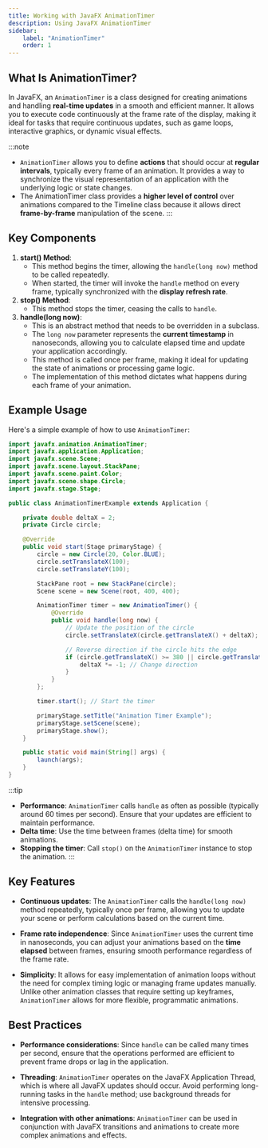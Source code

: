 ```yaml
---
title: Working with JavaFX AnimationTimer
description: Using JavaFX AnimationTimer
sidebar:
    label: "AnimationTimer"
    order: 1
---
```


## What Is AnimationTimer?

In JavaFX, an <LinkOut href='https://openjfx.io/javadoc/23/javafx.graphics/javafx/animation/AnimationTimer.html'>`AnimationTimer`</LinkOut> is a class designed for creating animations and handling **real-time updates** in a smooth and efficient manner. It allows you to execute code continuously at the frame rate of the display, making it ideal for tasks that require continuous updates, such as game loops, interactive graphics, or dynamic visual effects.

:::note
- `AnimationTimer` allows you to define **actions** that should occur at **regular intervals**, typically every frame of an animation. It provides a way to synchronize the visual representation of an application with the underlying logic or state changes.
- The AnimationTimer class provides a **higher level of control** over animations compared to the Timeline class because it allows direct **frame-by-frame** manipulation of the scene.
:::

## Key Components

1. **start() Method**: 
   - This method begins the timer, allowing the `handle(long now)` method to be called repeatedly.
   - When started, the timer will invoke the `handle` method on every frame, typically synchronized with the **display refresh rate**.
2. **stop() Method**: 
   - This method stops the timer, ceasing the calls to `handle`.
3. **handle(long now)**:
   - This is an abstract method that needs to be overridden in a subclass.
   - The `long now` parameter represents the **current timestamp** in nanoseconds, allowing you to calculate elapsed time and update your application accordingly.
   - This method is called once per frame, making it ideal for updating the state of animations or processing game logic.
   - The implementation of this method dictates what happens during each frame of your animation.

## Example Usage

Here's a simple example of how to use `AnimationTimer`:

```java
import javafx.animation.AnimationTimer;
import javafx.application.Application;
import javafx.scene.Scene;
import javafx.scene.layout.StackPane;
import javafx.scene.paint.Color;
import javafx.scene.shape.Circle;
import javafx.stage.Stage;

public class AnimationTimerExample extends Application {

    private double deltaX = 2;
    private Circle circle;

    @Override
    public void start(Stage primaryStage) {
        circle = new Circle(20, Color.BLUE);
        circle.setTranslateX(100);
        circle.setTranslateY(100);

        StackPane root = new StackPane(circle);
        Scene scene = new Scene(root, 400, 400);

        AnimationTimer timer = new AnimationTimer() {
            @Override
            public void handle(long now) {
                // Update the position of the circle
                circle.setTranslateX(circle.getTranslateX() + deltaX);

                // Reverse direction if the circle hits the edge
                if (circle.getTranslateX() >= 380 || circle.getTranslateX() <= 20) {
                    deltaX *= -1; // Change direction
                }
            }
        };

        timer.start(); // Start the timer

        primaryStage.setTitle("Animation Timer Example");
        primaryStage.setScene(scene);
        primaryStage.show();
    }

    public static void main(String[] args) {
        launch(args);
    }
}
```

:::tip
- **Performance**: `AnimationTimer` calls `handle` as often as possible (typically around 60 times per second). Ensure that your updates are efficient to maintain performance.
- **Delta time**: Use the time between frames (delta time) for smooth animations.
- **Stopping the timer**: Call `stop()` on the `AnimationTimer` instance to stop the animation.
:::

## Key Features

- **Continuous updates**: The `AnimationTimer` calls the `handle(long now)` method repeatedly, typically once per frame, allowing you to update your scene or perform calculations based on the current time.

- **Frame rate independence**: Since `AnimationTimer` uses the current time in nanoseconds, you can adjust your animations based on the **time elapsed** between frames, ensuring smooth performance regardless of the frame rate.

- **Simplicity**: It allows for easy implementation of animation loops without the need for complex timing logic or managing frame updates manually. Unlike other animation classes that require setting up keyframes, `AnimationTimer` allows for more flexible, programmatic animations.

## Best Practices

- **Performance considerations**: Since `handle` can be called many times per second, ensure that the operations performed are efficient to prevent frame drops or lag in the application.

- **Threading**: `AnimationTimer` operates on the JavaFX Application Thread, which is where all JavaFX updates should occur. Avoid performing long-running tasks in the `handle` method; use background threads for intensive processing.

- **Integration with other animations**: `AnimationTimer` can be used in conjunction with JavaFX transitions and animations to create more complex animations and effects.
